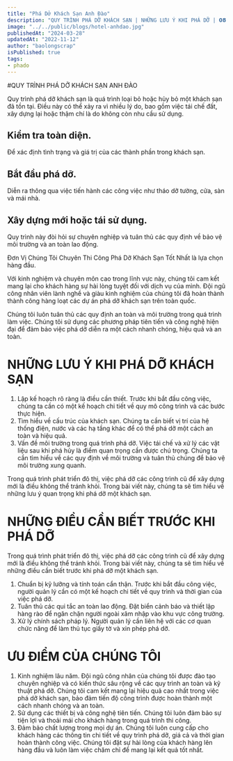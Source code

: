 ```yaml
---
title: "Phá Dở Khách Sạn Anh Đào"
description: "QUY TRÌNH PHÁ DỠ KHÁCH SẠN | NHỮNG LƯU Ý KHI PHÁ DỠ | 𝟬𝟴𝟳.𝟲𝟳𝟴𝟵.𝟮𝟱𝟮"
image: "../../public/blogs/hotel-anhdao.jpg"
publishedAt: "2024-03-28"
updatedAt: "2022-11-12"
author: "baolongscrap"
isPublished: true
tags:
- phado
---
```


#QUY TRÌNH PHÁ DỠ KHÁCH SẠN ANH ĐÀO

Quy trình phá dỡ khách sạn là quá trình loại bỏ hoặc hủy bỏ một khách sạn đã tồn tại. Điều này có thể xảy ra vì nhiều lý do, bao gồm việc tái chế đất, xây dựng lại hoặc thậm chí là do không còn nhu cầu sử dụng.
## Kiểm tra toàn diện.
Để xác định tình trạng và giá trị của các thành phần trong khách sạn. 
## Bắt đầu phá dỡ.
Diễn ra thông qua việc tiến hành các công việc như tháo dỡ tường, cửa, sàn và mái nhà. 
## Xây dựng mới hoặc tái sử dụng.
Quy trình này đòi hỏi sự chuyên nghiệp và tuân thủ các quy định về bảo vệ môi trường và an toàn lao động.

Đơn Vị Chúng Tôi Chuyên Thi Công Phá Dỡ Khách Sạn Tốt Nhất là lựa chọn hàng đầu.

Với kinh nghiệm và chuyên môn cao trong lĩnh vực này, chúng tôi cam kết mang lại cho khách hàng sự hài lòng tuyệt đối với dịch vụ của mình. Đội ngũ công nhân viên lành nghề và giàu kinh nghiệm của chúng tôi đã hoàn thành thành công hàng loạt các dự án phá dỡ khách sạn trên toàn quốc.

Chúng tôi luôn tuân thủ các quy định an toàn và môi trường trong quá trình làm việc. Chúng tôi sử dụng các phương pháp tiên tiến và công nghệ hiện đại để đảm bảo việc phá dỡ diễn ra một cách nhanh chóng, hiệu quả và an toàn.

# NHỮNG LƯU Ý KHI PHÁ DỠ KHÁCH SẠN

1. Lập kế hoạch rõ ràng là điều cần thiết.
Trước khi bắt đầu công việc, chúng ta cần có một kế hoạch chi tiết về quy mô công trình và các bước thực hiện.
2. Tìm hiểu về cấu trúc của khách sạn.
Chúng ta cần biết vị trí của hệ thống điện, nước và các hạ tầng khác để có thể phá dỡ một cách an toàn và hiệu quả.
3. Vấn đề môi trường trong quá trình phá dỡ.
Việc tái chế và xử lý các vật liệu sau khi phá hủy là điểm quan trọng cần được chú trọng. Chúng ta cần tìm hiểu về các quy định về môi trường và tuân thủ chúng để bảo vệ môi trường xung quanh.

Trong quá trình phát triển đô thị, việc phá dỡ các công trình cũ để xây dựng mới là điều không thể tránh khỏi. Trong bài viết này, chúng ta sẽ tìm hiểu về những lưu ý quan trọng khi phá dỡ một khách sạn.
# NHỮNG ĐIỀU CẦN BIẾT TRƯỚC KHI PHÁ DỠ
Trong quá trình phát triển đô thị, việc phá dỡ các công trình cũ để xây dựng mới là điều không thể tránh khỏi. Trong bài viết này, chúng ta sẽ tìm hiểu về những điều cần biết trước khi phá dỡ một khách sạn.
1. Chuẩn bị kỹ lưỡng và tính toán cẩn thận.
Trước khi bắt đầu công việc, người quản lý cần có một kế hoạch chi tiết về quy trình và thời gian của việc phá dỡ.
2. Tuân thủ các qui tắc an toàn lao động.
Đặt biển cảnh báo và thiết lập hàng rào để ngăn chặn người ngoài xâm nhập vào khu vực công trường. 
3. Xử lý chính sách pháp lý.
Người quản lý cần liên hệ với các cơ quan chức năng để làm thủ tục giấy tờ và xin phép phá dỡ. 
 # ƯU ĐIỂM CỦA CHÚNG TÔI
 1. Kinh nghiệm lâu năm.
 Đội ngũ công nhân của chúng tôi được đào tạo chuyên nghiệp và có kiến thức sâu rộng về các quy trình an toàn và kỹ thuật phá dỡ. Chúng tôi cam kết mang lại hiệu quả cao nhất trong việc phá dỡ khách sạn, bảo đảm tiến độ công trình được hoàn thành một cách nhanh chóng và an toàn.
 2. Sử dụng các thiết bị và công nghệ tiên tiến.
 Chúng tôi luôn đảm bảo sự tiện lợi và thoải mái cho khách hàng trong quá trình thi công.
 3. Đảm bảo chất lượng trong mọi dự án.
 Chúng tôi luôn cung cấp cho khách hàng các thông tin chi tiết về quy trình phá dỡ, giá cả và thời gian hoàn thành công việc. Chúng tôi đặt sự hài lòng của khách hàng lên hàng đầu và luôn làm việc chăm chỉ để mang lại kết quả tốt nhất.

